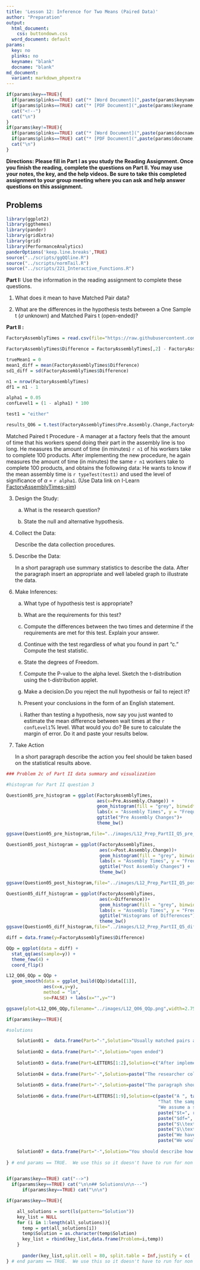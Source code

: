 ```yaml
---
title: 'Lesson 12: Inference for Two Means (Paired Data)'
author: "Preparation"
output:
  html_document:
    css: buttondown.css
  word_document: default
params:
  key: no
  plinks: no
  keyname: "blank"
  docname: "blank"
md_document:
  variant: markdown_phpextra
---
```


```r
if(params$key==TRUE){
  if(params$plinks==TRUE) cat("* [Word Document](",paste(params$keyname,"docx",sep="."),")\n")
  if(params$plinks==TRUE) cat("* [PDF Document](",paste(params$keyname,"pdf",sep="."),")\n")
  cat("<!--")
  cat("\n")
} 
if(params$key!=TRUE){
  if(params$plinks==TRUE) cat("* [Word Document](",paste(params$docname,"docx",sep="."),")\n")
  if(params$plinks==TRUE) cat("* [PDF Document](",paste(params$docname,"pdf",sep="."),")\n")
  cat("\n")
}
```

**Directions: Please fill in Part I as you study the Reading Assignment. Once you finish the reading, complete the questions on Part II. You may use your notes, the key, and the help videos. Be sure to take this completed assignment to your group meeting where you can ask and help answer questions on this assignment.**

## Problems

```r
library(ggplot2)
library(ggthemes)
library(pander)
library(gridExtra)
library(grid)
library(PerformanceAnalytics)
panderOptions('keep.line.breaks',TRUE)
source("../scripts/ggQQline.R")
source("../scripts/normTail.R")
source("../scripts/221_Interactive_Functions.R")
```


**Part I:**  Use the information in the reading assignment to complete these questions. 

1.	What does it mean to have Matched Pair data?

2.	What are the differences in the hypothesis tests between a One Sample t ($\sigma$ unknown) and Matched Pairs t (open-ended)?
 

**Part II :**  

```r
FactoryAssemblyTimes = read.csv(file="https://raw.githubusercontent.com/byuistats/data/master/FactoryAssemblyTimes-sim/FactoryAssemblyTimes-sim.csv",stringsAsFactors = FALSE,header = TRUE)

FactoryAssemblyTimes$Difference = FactoryAssemblyTimes[,2] - FactoryAssemblyTimes[,1] #adds another column for the differences in the data set

trueMean1 = 0
mean1_diff = mean(FactoryAssemblyTimes$Difference)
sd1_diff = sd(FactoryAssemblyTimes$Difference)

n1 = nrow(FactoryAssemblyTimes)
df1 = n1 - 1

alpha1 = 0.05
confLevel1 = (1 - alpha1) * 100

test1 = "either"

results_Q06 = t.test(FactoryAssemblyTimes$Pre.Assembly.Change,FactoryAssemblyTimes$Post.Assembly.Change,paired = TRUE,mu=0,alternative = "two.sided",conf.level = confLevel1/100)
```


Matched Paired t Procedure - A manager at a factory feels that the amount of time that his workers spend doing their part in the assembly line is too long. He measures the amount of time (in minutes) `r n1` of his workers take to complete 100 products.  After implementing the new procedure, he again measures the amount of time (in minutes) the same `r n1` workers take to complete 100 products, and obtains the following data:  He wants to know if the mean assembly time is `r typeTest(test1)` and used the level of significance of $\alpha$ = `r alpha1`.  (Use Data link on I-Learn [FactoryAssemblyTimes-sim](https://byuistats.github.io/BYUI_M221_Book/Data/FactoryAssemblyTimes-sim.xlsx))

3.	Design the Study:
    
    a. What is the research question?

    b. State the null and alternative hypothesis.

4.	Collect the Data:

    Describe the data collection procedures.

5.	Describe the Data:

    In a short paragraph use summary statistics to describe the data. After the paragraph insert an appropriate and well labeled graph to illustrate the data.  

6. Make Inferences:

    a. What type of hypothesis test is appropriate?

    b. What are the requirements for this test?

    c. Compute the differences between the two times and determine if the requirements are met for this test. Explain your answer.

    d. Continue with the test regardless of what you found in part "c." Compute the test statistic.

    e. State the degrees of Freedom.

    f. Compute the P-value to the alpha level. Sketch the t-distribution using the t-distribution applet. 
  
    g. Make a decision.Do you reject the null hypothesis or fail to reject it?

    h. Present your conclusions in the form of an English statement.

    i. Rather than testing a hypothesis, now say you just wanted to estimate the mean difference between wait times at the `r confLevel1`% level. What would you do? Be sure to calculate the margin of error. Do it and paste your results below.


7. Take Action

    In a short paragraph describe the action you feel should be taken based on the statistical results above.


```r
### Problem 2c of Part II data summary and visualization

#histogram for Part II question 3

Question05_pre_histogram = ggplot(FactoryAssemblyTimes, 
                                  aes(x=Pre.Assembly.Change)) +
                                  geom_histogram(fill = "grey", binwidth = 8,colour = "black") + 
                                  labs(x = "Assembly Times", y = "Frequency") +
                                  ggtitle("Pre Assembly Changes")+
                                  theme_bw()

ggsave(Question05_pre_histogram,file="../images/L12_Prep_PartII_Q5_pre_histogram.png",width=2.75,height=2.25)

Question05_post_histogram = ggplot(FactoryAssemblyTimes,
                                   aes(x=Post.Assembly.Change))+
                                   geom_histogram(fill = "grey", binwidth = 8,colour = "black") +
                                   labs(x = "Assembly Times", y = "Frequency") + 
                                   ggtitle("Post Assembly Changes") +
                                   theme_bw()

ggsave(Question05_post_histogram,file="../images/L12_Prep_PartII_Q5_post_histogram.png",width=2.75,height=2.25)

Question05_diff_histogram = ggplot(FactoryAssemblyTimes,
                                   aes(x=Difference))+
                                   geom_histogram(fill = "grey", binwidth = 1.5,colour = "black") +
                                   labs(x = "Assembly Times", y = "Frequency") + 
                                   ggtitle("Histograms of Differences") +
                                   theme_bw()
ggsave(Question05_diff_histogram,file="../images/L12_Prep_PartII_Q5_diff_histogram.png",width=2.75,height=2.25)

diff = data.frame(y=FactoryAssemblyTimes$Difference)

QQp = ggplot(data = diff) + 
  stat_qq(aes(sample=y)) + 
  theme_few(4) + 
  coord_flip() 

L12_Q06_QQp = QQp + 
  geom_smooth(data = ggplot_build(QQp)$data[[1]],
              aes(x=x,y=y),
              method = "lm",
              se=FALSE) + labs(x="",y="")

ggsave(plot=L12_Q06_QQp,filename="../images/L12_Q06_QQp.png",width=2.75,height=2.25)

```
   

```r
if(params$key==TRUE){

#solutions

    Solution01 =  data.frame(Part="-",Solution="Usually matched pairs are data taken from one population where a pair of observations is drawn on the same individuals selected for the sample, such as a pre-test and post-test.")
    
    Solution02 = data.frame(Part="-",Solution="open ended")
    
    Solution03 = data.frame(Part=LETTERS[1:2],Solution=c("After implementing the new loading/unloading procedure, is the mean wait time different than the wait time before?",paste("$H_o:\\mu_d =$ ", trueMean1, "\\\n", "$H_a:\\mu_d\\neq$ ", trueMean1, sep = "")))
    
    Solution04 = data.frame(Part="-",Solution=paste("The researcher collected assembly times (in minutes) from ", n1," factory workers before the change. Then he collected the assembly times for those same ", n1, " workers after the change in procedure had been implemented.", sep = ""))
    
    Solution05 = data.frame(Part="-",Solution=paste("The paragraph should include: \\\n- $\\bar{d}=\\pm$ ", abs(round(mean1_diff,3)),"(depending on difference taken) \\\n- $s_d =$", round(sd1_diff,3)," \\\n- $n=$ ", n1," \\\n- One histogram of the differences and one histogram for each of the original data sets with clear lables. \\\n ![Hist](../images/L12_Prep_PartII_Q5_diff_histogram.png) \\\n ![Hist](../images/L12_Prep_PartII_Q5_post_histogram.png) \\\n ![Hist](../images/L12_Prep_PartII_Q5_pre_histogram.png)"))
          
    Solution06 = data.frame(Part=LETTERS[1:9],Solution=c(paste("A ", tailTest(test1)," paired-sample t-test for means is the appropriate hypothesis test to perform.", sep = ""),
                                                         "That the sample mean of the differences comes from a normal distribution and we assume a simple random sample of the population.",     
                                                         "We assume a simple random sample of the population. $n < 30$ so we would need to look back at the histogram to determine normality of the data. \\\n ![qqplot](../images/L12_Prep_PartII_Q5_diff_histogram.png) \\\n The differences may not by normally distributed, it is hard to tell with such a small sample size. We will continue with our assumption of normality.",
                                                         paste("$t=", round(results_Q06$statistic,3), "$ or $t=", -1 * round(results_Q06$statistic,3),"$", sep = ""),
                                                         paste("$df=", df1, "$",sep = ""),
                                                         paste("$\\text{P-value}=", round(results_Q06$p.value,3),"\\text{ P-value}>\\alpha$",sep = ""),
                                                         paste("$\\text{P-value} > \\alpha$, therefore we ", failOrNot(results_Q06$p.value,alpha1)," the null hypothesis.", sep = ""),
                                                         paste("We have ", sufficientOrNot(failOrNot(results_Q06$p.value,alpha1))," evidence to say that the time to make 100 products is any different after the implementation of the new assembly procedure.",sep = ""),
                                                         paste("We would create a ",confLevel1,"% confidence interval using the t-distribution. (",round(results_Q06$conf.int,4)[1],",", round(results_Q06$conf.int,4)[2],")  or (",round(results_Q06$conf.int,4)[2] * -1,",",round(results_Q06$conf.int,4)[1] * -1,") depending on difference calculated",sep = "")))
    
    Solution07 = data.frame(Part="-",Solution="You should describe how they need to find another way to reduce the time, because this particular plan did not make a statistically significant difference.")
    
} # end params == TRUE.  We use this so it doesn't have to run for non answer key path.
    
```    
    
    
```r
if(params$key==TRUE) cat("-->")
  if(params$key==TRUE) cat("\n\n## Solutions\n\n---")
      if(params$key==TRUE) cat("\n\n")
```



```r
if(params$key==TRUE){

    all_solutions = sort(ls(pattern="Solution"))
    key_list = NULL
    for (i in 1:length(all_solutions)){
      temp = get(all_solutions[i])
      temp$Solution = as.character(temp$Solution)
      key_list = rbind(key_list,data.frame(Problem=i,temp))
    }
    
      pander(key_list,split.cell = 80, split.table = Inf,justify = c( 'center', 'left',"left"))
} # end params == TRUE.  We use this so it doesn't have to run for non answer key path.

```